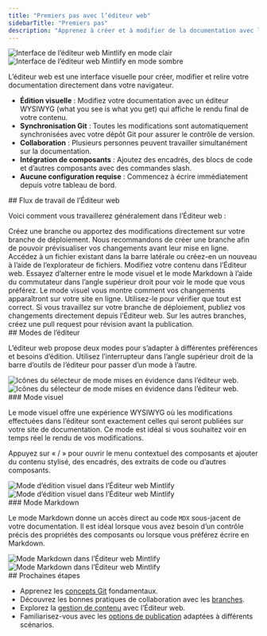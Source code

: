 ```yaml
---
title: "Premiers pas avec l’éditeur web"
sidebarTitle: "Premiers pas"
description: "Apprenez à créer et à modifier de la documentation avec l’éditeur web"
---
```


<img className="block dark:hidden my-0 pointer-events-none" src="/images/editor/editor-light.png" alt="Interface de l’éditeur web Mintlify en mode clair" />

<img className="hidden dark:block my-0 pointer-events-none" src="/images/editor/editor-dark.png" alt="Interface de l’éditeur web Mintlify en mode sombre" />

L’éditeur web est une interface visuelle pour créer, modifier et relire votre documentation directement dans votre navigateur.

* **Édition visuelle** : Modifiez votre documentation avec un éditeur WYSIWYG (what you see is what you get) qui affiche le rendu final de votre contenu.
* **Synchronisation Git** : Toutes les modifications sont automatiquement synchronisées avec votre dépôt Git pour assurer le contrôle de version.
* **Collaboration** : Plusieurs personnes peuvent travailler simultanément sur la documentation.
* **Intégration de composants** : Ajoutez des encadrés, des blocs de code et d’autres composants avec des commandes slash.
* **Aucune configuration requise** : Commencez à écrire immédiatement depuis votre tableau de bord.

<div id="web-editor-workflow">
  ## Flux de travail de l’Éditeur web
</div>

Voici comment vous travaillerez généralement dans l’Éditeur web :

<Steps>
  <Step title="Choisissez votre branche">
    Créez une branche ou apportez des modifications directement sur votre branche de déploiement. Nous recommandons de créer une branche afin de pouvoir prévisualiser vos changements avant leur mise en ligne.
  </Step>

  <Step title="Ouvrez votre fichier">
    Accédez à un fichier existant dans la barre latérale ou créez-en un nouveau à l’aide de l’explorateur de fichiers.
  </Step>

  <Step title="Modifiez votre contenu">
    Modifiez votre contenu dans l’Éditeur web. Essayez d’alterner entre le mode visuel et le mode Markdown à l’aide du commutateur dans l’angle supérieur droit pour voir le mode que vous préférez.
  </Step>

  <Step title="Prévisualisez vos modifications">
    Le mode visuel vous montre comment vos changements apparaîtront sur votre site en ligne. Utilisez-le pour vérifier que tout est correct.
  </Step>

  <Step title="Publiez vos modifications">
    Si vous travaillez sur votre branche de déploiement, publiez vos changements directement depuis l’Éditeur web. Sur les autres branches, créez une pull request pour révision avant la publication.
  </Step>
</Steps>

<div id="editor-modes">
  ## Modes de l’éditeur
</div>

L’éditeur web propose deux modes pour s’adapter à différentes préférences et besoins d’édition. Utilisez l’interrupteur dans l’angle supérieur droit de la barre d’outils de l’éditeur pour passer d’un mode à l’autre.

<Frame>
  <img src="/images/editor/mode-toggle-light.png" alt="Icônes du sélecteur de mode mises en évidence dans l’éditeur web." className="block dark:hidden" />

  <img src="/images/editor/mode-toggle-dark.png" alt="Icônes du sélecteur de mode mises en évidence dans l’éditeur web." className="hidden dark:block" />
</Frame>

<div id="visual-mode">
  ### Mode visuel
</div>

Le mode visuel offre une expérience WYSIWYG où les modifications effectuées dans l’éditeur sont exactement celles qui seront publiées sur votre site de documentation. Ce mode est idéal si vous souhaitez voir en temps réel le rendu de vos modifications.

Appuyez sur « / » pour ouvrir le menu contextuel des composants et ajouter du contenu stylisé, des encadrés, des extraits de code ou d’autres composants.

<Frame>
  <img src="/images/editor/visual-mode-light.png" alt="Mode d’édition visuel dans l’Éditeur web Mintlify" className="block dark:hidden" />

  <img src="/images/editor/visual-mode-dark.png" alt="Mode d’édition visuel dans l’Éditeur web Mintlify" className="hidden dark:block" />
</Frame>

<div id="markdown-mode">
  ### Mode Markdown
</div>

Le mode Markdown donne un accès direct au code `MDX` sous-jacent de votre documentation. Il est idéal lorsque vous avez besoin d’un contrôle précis des propriétés des composants ou lorsque vous préférez écrire en Markdown.

<Frame>
  <img src="/images/editor/markdown-mode-light.png" alt="Mode Markdown dans l’Éditeur web Mintlify" className="block dark:hidden" />

  <img src="/images/editor/markdown-mode-dark.png" alt="Mode Markdown dans l’Éditeur web Mintlify" className="hidden dark:block" />
</Frame>

<div id="next-steps">
  ## Prochaines étapes
</div>

* Apprenez les [concepts Git](/fr/fr/editor/git-concepts) fondamentaux.
* Découvrez les bonnes pratiques de collaboration avec les [branches](/fr/fr/editor/branches).
* Explorez la [gestion de contenu](/fr/fr/editor/content-management) avec l’Éditeur web.
* Familiarisez-vous avec les [options de publication](/fr/fr/editor/publishing) adaptées à différents scénarios.